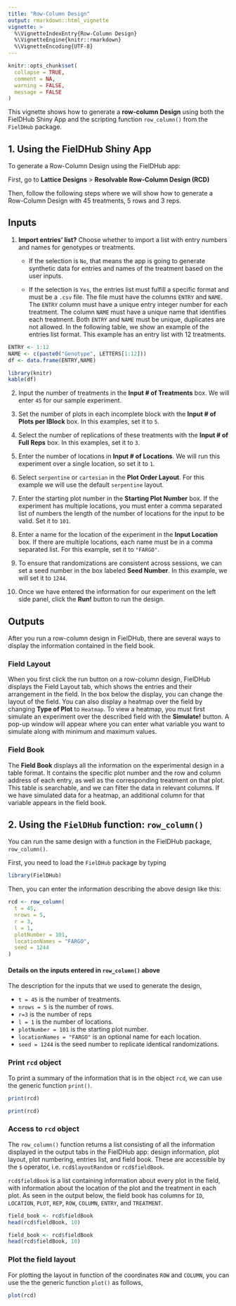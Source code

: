 ```yaml
---
title: "Row-Column Design"
output: rmarkdown::html_vignette
vignette: >
  %\VignetteIndexEntry{Row-Column Design}
  %\VignetteEngine{knitr::rmarkdown}
  %\VignetteEncoding{UTF-8}
---
```


```r
knitr::opts_chunk$set(
  collapse = TRUE,
  comment = NA,
  warning = FALSE, 
  message = FALSE
)
```

This vignette shows how to generate a **row-column Design** using both the FielDHub Shiny App and the scripting function `row_column()` from the `FielDHub` package.

## 1. Using the FielDHub Shiny App

To generate a Row-Column Design using the FielDHub app:

First, go to **Lattice Designs** > **Resolvable Row-Column Design (RCD)**

Then, follow the following steps where we will show how to generate a Row-Column Design with 45 treatments, 5 rows and 3 reps.

## Inputs

1. **Import entries' list?** Choose whether to import a list with entry numbers and names for genotypes or treatments.
    * If the selection is `No`, that means the app is going to generate synthetic data for entries and names of the treatment based on the user inputs.

    * If the selection is `Yes`, the entries list must fulfill a specific format and must be a `.csv` file. The file must have the columns `ENTRY` and `NAME`. The `ENTRY` column must have a unique entry integer number for each treatment. The column `NAME` must have a unique name that identifies each treatment. Both `ENTRY` and `NAME` must be unique, duplicates are not allowed. In the following table, we show an example of the entries list format. This example has an entry list with 12 treatments. 
    

```r
ENTRY <- 1:12
NAME <- c(paste0("Genotype", LETTERS[1:12]))
df <- data.frame(ENTRY,NAME)
```

```r
library(knitr)
kable(df)
```

2. Input the number of treatments in the **Input # of Treatments** box. We will enter `45` for our sample experiment. 
3. Set the number of plots in each incomplete block with the **Input # of Plots per IBlock** box. In this examples, set it to `5`.

4. Select the number of replications of these treatments with the **Input # of Full Reps** box. In this examples, set it to `3`.

5. Enter the number of locations in **Input # of Locations**. We will run this experiment over a single location, so set it to `1`.

6. Select `serpentine` or `cartesian` in the **Plot Order Layout**. For this example we will use the default `serpentine` layout.

7. Enter the starting plot number in the **Starting Plot Number** box. If the experiment has multiple locations, you must enter a comma separated list of numbers the length of the number of locations for the input to be valid. Set it to `101`.

8. Enter a name for the location of the experiment in the **Input Location** box. If there are multiple locations, each name must be in a comma separated list. For this example, set it to `"FARGO"`.

9. To ensure that randomizations are consistent across sessions, we can set a seed number in the box labeled **Seed Number**. In this example, we will set it to `1244`. 

10. Once we have entered the information for our experiment on the left side panel, click the **Run!** button to run the design. 

## Outputs

After you run a row-column design in FielDHub, there are several ways to display the information contained in the field book. 

### Field Layout

When you first click the run button on a row-column design, FielDHub displays the Field Layout tab, which shows the entries and their arrangement in the field. In the box below the display, you can change the layout of the field. 
You can also display a heatmap over the field by changing **Type of Plot** to `Heatmap`. To view a heatmap, you must first simulate an experiment over the described field with the **Simulate!** button. A pop-up window will appear where you can enter what variable you want to simulate along with minimum and maximum values. 

### Field Book

The **Field Book** displays all the information on the experimental design in a table format. It contains the specific plot number and the row and column address of each entry, as well as the corresponding treatment on that plot. This table is searchable, and we can filter the data in relevant columns. If we have simulated data for a heatmap, an additional column for that variable appears in the field book. 

## 2. Using the `FielDHub` function: `row_column()`

You can run the same design with a function in the FielDHub package, `row_column()`.

First, you need to load the `FielDHub` package by typing

```r
library(FielDHub)
```

Then, you can enter the information describing the above design like this:


```r
rcd <- row_column(
  t = 45,
  nrows = 5,
  r = 3,
  l = 1, 
  plotNumber = 101, 
  locationNames = "FARGO",
  seed = 1244
)
```

#### Details on the inputs entered in `row_column()` above

The description for the inputs that we used to generate the design,

*   `t = 45` is the number of treatments.
*   `nrows = 5` is the number of rows.
*   `r=3` is the number of reps
*   `l = 1` is the number of locations.
*   `plotNumber = 101` is the starting plot number.
*   `locationNames = "FARGO"` is an optional name for each location.
*   `seed = 1244` is the seed number to replicate identical randomizations.

### Print `rcd` object

To print a summary of the information that is in the object `rcd`, we can use the generic function `print()`. 

```r
print(rcd)
```

```r
print(rcd)
```

### Access to `rcd` object

The `row_column()` function returns a list consisting of all the information displayed in the output tabs in the FielDHub app: design information, plot layout, plot numbering, entries list, and field book. These are accessible by the `$` operator, i.e. `rcd$layoutRandom` or `rcd$fieldBook`. 

`rcd$fieldBook` is a list containing information about every plot in the field, with information about the location of the plot and the treatment in each plot. As seen in the output below, the field book has columns for `ID`, `LOCATION`, `PLOT`, `REP`, `ROW`, `COLUMN`, `ENTRY`, and `TREATMENT`.


```r
field_book <- rcd$fieldBook
head(rcd$fieldBook, 10)
```

```r
field_book <- rcd$fieldBook
head(rcd$fieldBook, 10)
```

### Plot the field layout

For plotting the layout in function of the coordinates `ROW` and `COLUMN`, you can use the the generic function `plot()` as follows,


```r
plot(rcd)
```


<br>
<br>
<br>